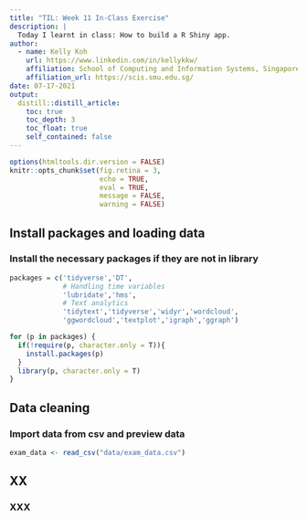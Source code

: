 ```yaml
---
title: "TIL: Week 11 In-Class Exercise"
description: |
  Today I learnt in class: How to build a R Shiny app. 
author:
  - name: Kelly Koh
    url: https://www.linkedin.com/in/kellykkw/
    affiliation: School of Computing and Information Systems, Singapore Management University
    affiliation_url: https://scis.smu.edu.sg/
date: 07-17-2021
output:
  distill::distill_article:
    toc: true
    toc_depth: 3
    toc_float: true
    self_contained: false
---
```


```r
options(htmltools.dir.version = FALSE)
knitr::opts_chunk$set(fig.retina = 3,
                      echo = TRUE,
                      eval = TRUE,
                      message = FALSE,
                      warning = FALSE)
```

## Install packages and loading data

### Install the necessary packages if they are not in library
```r
packages = c('tidyverse','DT',
             # Handling time variables
             'lubridate','hms',
             # Text analytics
             'tidytext','tidyverse','widyr','wordcloud',
             'ggwordcloud','textplot','igraph','ggraph')

for (p in packages) {
  if(!require(p, character.only = T)){
    install.packages(p)
  }
  library(p, character.only = T)
}
```

## Data cleaning

### Import data from csv and preview data
```r
exam_data <- read_csv("data/exam_data.csv")

```


## XX

### XXX


